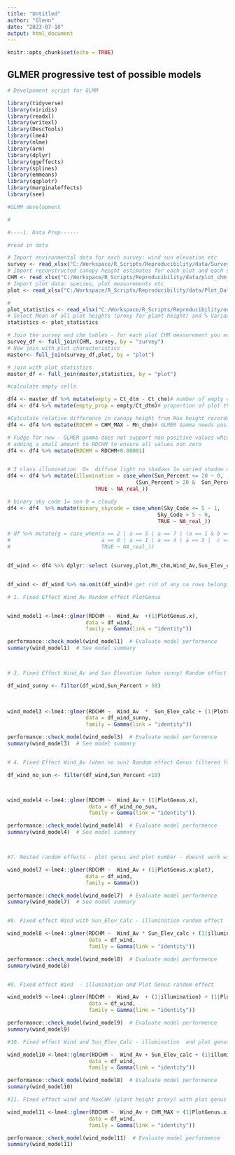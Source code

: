 ```yaml
---
title: "Untitled"
author: "Glenn"
date: "2023-07-18"
output: html_document
---
```


```r
knitr::opts_chunk$set(echo = TRUE)
```

## GLMER progressive test of possible models

```r
# Develpoment script for GLMM

library(tidyverse)
library(viridis)
library(readxl)
library(writexl)
library(DescTools)
library(lme4)
library(nlme)
library(arm)
library(dplyr)
library(ggeffects)
library(splines)
library(emmeans)
library(qqplotr)
library(marginaleffects)
library(see)

#GLMM development
```




```r
#

#----1. Data Prep------

#read in data

# Import environmental data for each survey: wind sun elevation etc
survey <- read_xlsx("C:/Workspace/R_Scripts/Reproducibility/data/Survey_Data.xlsx")
# Import reconstructed canopy height estimates for each plot and each survey  
CHM <- read_xlsx("C:/Workspace/R_Scripts/Reproducibility/data/plot_chm_metrics_temp42.xlsx")# needs to be updated with latest survey data
# Import plot data: species, plot measurements etc
plot <- read_xlsx("C:/Workspace/R_Scripts/Reproducibility/data/Plot_Data.xlsx")

#
plot_statistics <- read_xlsx("C:/Workspace/R_Scripts/Reproducibility/output_data/summary_plot_statistics.xlsx")# script needs to be run to generate this. 
# Select Mean of all plot heights (proxy for plant height) and % Variance
statistics <- plot_statistics

# Join the survey and chm tables - for each plot CHM measurement you now have sun elevation wind speed etc 
survey_df <- full_join(CHM, survey, by = "survey")
# Now join with plot characteristics 
master<- full_join(survey_df,plot, by = "plot")

# join with plot statistics
master_df <- full_join(master,statistics, by = "plot")

#calculate empty cells

df4 <- master_df %>% mutate(empty = Ct_dtm - Ct_chm)# number of empty cells
df4 <- df4 %>% mutate(empty_prop = empty/Ct_dtm)# proportion of plot that is empty cells

#Calculate relative difference in canopy height from Max height recorded for plot (any survey)
df4 <- df4 %>% mutate(RDCHM = CHM_MAX - Mn_chm)# GLMER Gamma needs positive numbers hence Max - chm

# Fudge for now - GLMER gamma does not support non positive values which includes zero
# adding a small amount to RDCHM to ensure all values non zero
df4 <- df4 %>% mutate(RDCHM = RDCHM+0.00001)


# 3 class illumination  0=  diffuse light no shadows 1= varied shadow mixed conditions 2= direct light strong shadows 
df4 <- df4 %>% mutate(illumination = case_when(Sun_Percent <= 20 ~ 0,
                                         (Sun_Percent > 20 &  Sun_Percent <80 )~ 1, Sun_Percent >= 80 ~ 2,
                            TRUE ~ NA_real_))

# binary sky code 1= sun 0 = cloudy
df4 <- df4  %>% mutate(binary_skycode = case_when(Sky_Code <= 5 ~ 1,
                                                Sky_Code > 5 ~ 0,
                                                TRUE ~ NA_real_))

# df %>% mutate(g = case_when(a == 2 | a == 5 | a == 7 | (a == 1 & b == 4) ~ 2,
#                             a == 0 | a == 1 | a == 4 | a == 3 |  c == 4 ~ 3,
#                             TRUE ~ NA_real_))


df_wind <- df4 %>% dplyr::select (survey,plot,Mn_chm,Wind_Av,Sun_Elev_calc, Sun_Percent, empty_prop, PlotGenus.x,RDCHM,illumination,binary_skycode, CHM_MAX)


df_wind <- df_wind %>% na.omit(df_wind)# get rid of any na rows belonging to surveys not processed yet
```


```r


# 1. Fixed Effect Wind_Av Random effect PlotGenus


wind_model1 <-lme4::glmer(RDCHM ~  Wind_Av  +(1|PlotGenus.x),
                         data = df_wind,
                         family = Gamma(link = "identity"))

performance::check_model(wind_model1)  # Evaluate model performence
summary(wind_model1)  # See model summary



# 3. Fixed Effect Wind_Av and Sun Elevation (when sunny) Random effect Genus - filtered for sunny data only

df_wind_sunny <- filter(df_wind,Sun_Percent > 50)

  
  
wind_model3 <-lme4::glmer(RDCHM ~  Wind_Av  *  Sun_Elev_calc + (1|PlotGenus.x),
                         data = df_wind_sunny,
                         family = Gamma(link = "identity"))

performance::check_model(wind_model3)  # Evaluate model performence
summary(wind_model3)  # See model summary


# 4. Fixed Effect Wind_Av (when no sun) Random effect Genus filtered for cloudy data only

df_wind_no_sun <- filter(df_wind,Sun_Percent <10)



wind_model4 <-lme4::glmer(RDCHM ~  Wind_Av + (1|PlotGenus.x),
                          data = df_wind_no_sun,
                          family = Gamma(link = "identity"))

performance::check_model(wind_model4)  # Evaluate model performence
summary(wind_model4)  # See model summary



#7. Nested random effects - plot genus and plot number - doesnt work with identity

wind_model7 <-lme4::glmer(RDCHM ~  Wind_Av + (1|PlotGenus.x:plot),
                         data = df_wind,
                         family = Gamma())

performance::check_model(wind_model7)  # Evaluate model performence
summary(wind_model7)  # See model summary


#8. Fixed effect Wind with Sun_Elev_Calc - illumination random effect 

wind_model8 <-lme4::glmer(RDCHM ~  Wind_Av * Sun_Elev_calc + (1|illumination),
                          data = df_wind,
                          family = Gamma(link = "identity"))

performance::check_model(wind_model8)  # Evaluate model performence
summary(wind_model8)


#9. Fixed effect Wind  - illumination and Plot Genus random effect 

wind_model9 <-lme4::glmer(RDCHM ~  Wind_Av  + (1|illumination) + (1|PlotGenus.x),
                          data = df_wind,
                          family = Gamma(link = "identity"))

performance::check_model(wind_model9)  # Evaluate model performence
summary(wind_model9)

#10. Fixed effect Wind and Sun_Elev_Calc - illumination  and plot genus random effect 

wind_model10 <-lme4::glmer(RDCHM ~  Wind_Av + Sun_Elev_calc + (1|illumination)+ (1|PlotGenus.x),
                          data = df_wind,
                          family = Gamma(link = "identity"))

performance::check_model(wind_model8)  # Evaluate model performence
summary(wind_model10)

#11. Fixed effect wind and MaxCHM (plant height proxy) with plot genus as random

wind_model11 <-lme4::glmer(RDCHM ~  Wind_Av + CHM_MAX + (1|PlotGenus.x),
                          data = df_wind,
                          family = Gamma(link = "identity"))

performance::check_model(wind_model11)  # Evaluate model performence
summary(wind_model11)


```


